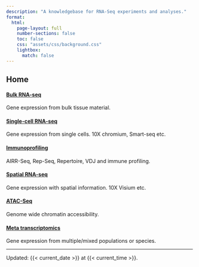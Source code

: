 ```yaml
---
description: "A knowledgebase for RNA-Seq experiments and analyses."
format:
  html:
    page-layout: full
    number-sections: false
    toc: false
    css: "assets/css/background.css"
    lightbox: 
      match: false
---
```


## Home {.unnumbered}

#### [Bulk RNA-seq](chapters/bulk/index.html)  
Gene expression from bulk tissue material.

#### [Single-cell RNA-seq](chapters/sc/index.html)  
Gene expression from single cells. 10X chromium, Smart-seq etc.

#### [Immunoprofiling](chapters/immune/index.html)  
AIRR-Seq, Rep-Seq, Repertoire, VDJ and immune profiling.

#### [Spatial RNA-seq](chapters/spatial/index.html)
Gene expression with spatial information. 10X Visium etc.

#### [ATAC-Seq](chapters/atacseq/index.html)  
Genome wide chromatin accessibility.

#### [Meta transcriptomics](chapters/spatial/index.html)  
Gene expression from multiple/mixed populations or species.

::: {.coverbg}

:::

---

::: small
Updated: {{< current_date >}} at {{< current_time >}}.
:::